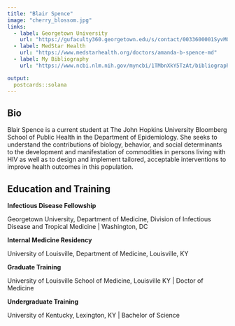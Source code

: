 ```yaml
---
title: "Blair Spence"
image: "cherry_blossom.jpg"
links:
  - label: Georgetown University 
    url: "https://gufaculty360.georgetown.edu/s/contact/0033600001SyvM0AAJ/amanda-spence"
  - label: MedStar Health 
    url: "https://www.medstarhealth.org/doctors/amanda-b-spence-md"
  - label: My Bibliography 
    url: "https://www.ncbi.nlm.nih.gov/myncbi/1TMbnXkY5TzAt/bibliography/public/"

output:
  postcards::solana
---
```

 
## Bio

Blair Spence is a current student at The John Hopkins University Bloomberg School of Public Health in the Department of Epidemiology. She seeks to understand the contributions of biology, behavior, and social determinants to the development and manifestation of commodities in persons living with HIV as well as to design and implement tailored, acceptable interventions to improve health outcomes in this population.


## Education and Training
**Infectious Disease Fellowship** 

Georgetown University, Department of Medicine, Division of Infectious Disease and Tropical Medicine | Washington, DC 


**Internal Medicine Residency** 

University of Louisville, Department of Medicine, Louisville, KY 


**Graduate Training**

University of Louisville School of Medicine, Louisville KY | Doctor of Medicine 


**Undergraduate Training**

University of Kentucky, Lexington, KY | Bachelor of Science 






